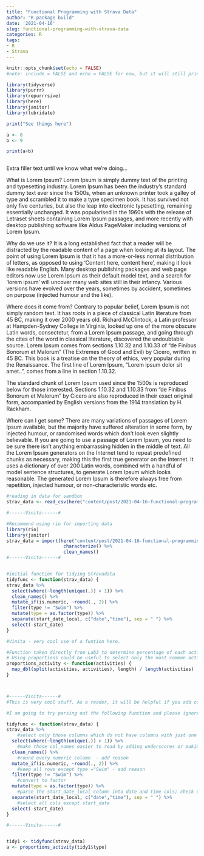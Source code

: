 ```yaml
---
title: "Functional Programming with Strava Data"
author: "R package build"
date: '2021-04-16'
slug: functional-programming-with-strava-data
categories: R
tags:
- R
- Strava
---
```



```r
knitr::opts_chunk$set(echo = FALSE)
#note: include = FALSE and echo = FALSE for now, but it will still print messages and can be coerced to show full chunks of code if we desire

library(tidyverse)
library(purrr)
library(repurrrsive)
library(here)
library(janitor)
library(lubridate)

```

```r

print("See things here")

a <- 8
b <- 9

print(a+b)



```

Extra filler text until we know what we're doing...

What is Lorem Ipsum?
Lorem Ipsum is simply dummy text of the printing and typesetting industry. Lorem Ipsum has been the industry's standard dummy text ever since the 1500s, when an unknown printer took a galley of type and scrambled it to make a type specimen book. It has survived not only five centuries, but also the leap into electronic typesetting, remaining essentially unchanged. It was popularised in the 1960s with the release of Letraset sheets containing Lorem Ipsum passages, and more recently with desktop publishing software like Aldus PageMaker including versions of Lorem Ipsum.

Why do we use it?
It is a long established fact that a reader will be distracted by the readable content of a page when looking at its layout. The point of using Lorem Ipsum is that it has a more-or-less normal distribution of letters, as opposed to using 'Content here, content here', making it look like readable English. Many desktop publishing packages and web page editors now use Lorem Ipsum as their default model text, and a search for 'lorem ipsum' will uncover many web sites still in their infancy. Various versions have evolved over the years, sometimes by accident, sometimes on purpose (injected humour and the like).


Where does it come from?
Contrary to popular belief, Lorem Ipsum is not simply random text. It has roots in a piece of classical Latin literature from 45 BC, making it over 2000 years old. Richard McClintock, a Latin professor at Hampden-Sydney College in Virginia, looked up one of the more obscure Latin words, consectetur, from a Lorem Ipsum passage, and going through the cites of the word in classical literature, discovered the undoubtable source. Lorem Ipsum comes from sections 1.10.32 and 1.10.33 of "de Finibus Bonorum et Malorum" (The Extremes of Good and Evil) by Cicero, written in 45 BC. This book is a treatise on the theory of ethics, very popular during the Renaissance. The first line of Lorem Ipsum, "Lorem ipsum dolor sit amet..", comes from a line in section 1.10.32.

The standard chunk of Lorem Ipsum used since the 1500s is reproduced below for those interested. Sections 1.10.32 and 1.10.33 from "de Finibus Bonorum et Malorum" by Cicero are also reproduced in their exact original form, accompanied by English versions from the 1914 translation by H. Rackham.

Where can I get some?
There are many variations of passages of Lorem Ipsum available, but the majority have suffered alteration in some form, by injected humour, or randomised words which don't look even slightly believable. If you are going to use a passage of Lorem Ipsum, you need to be sure there isn't anything embarrassing hidden in the middle of text. All the Lorem Ipsum generators on the Internet tend to repeat predefined chunks as necessary, making this the first true generator on the Internet. It uses a dictionary of over 200 Latin words, combined with a handful of model sentence structures, to generate Lorem Ipsum which looks reasonable. The generated Lorem Ipsum is therefore always free from repetition, injected humour, or non-characteristic words etc.

```r
#reading in data for sandbox
strav_data <- read_csv(here("content/post/2021-04-16-functional-programming-with-strava-data/data", "strav_csv.csv"))

#------Vinita------#

#Recommend using rio for importing data
library(rio)
library(janitor)
strav_data = import(here("content/post/2021-04-16-functional-programming-with-strava-data/data", "strav_csv.csv"),setclass = "tibble") %>% 
                     characterize() %>% 
                     clean_names()
#------Vinita------#


#initial function for tidying Stravadata
tidyfunc <- function(strav_data) {
strav_data %>% 
  select(where(~length(unique(.)) > 1)) %>%
  clean_names() %>% 
  mutate_if(is.numeric, ~round(., 2)) %>% 
  filter(type != "Swim") %>% 
  mutate(type = as.factor(type)) %>% 
  separate(start_date_local, c("date","time"), sep = " ") %>% 
  select(-start_date)
}

#Vinita - very cool use of a funtion here. 

#Function taken directly from Lab3 to determine percentage of each activity in dataset
# Using proportions could be useful to select only the most common activities (e.g., >5%)
proportions_activity <- function(activities) {
  map_dbl(split(activities, activities), length) / length(activities)
}



#------Vinita------#
#This is very cool stuff. As a reader, it will be helpful if you add comments as to what's happening at every step

#I am going to try parsing out the following function and please ignore me if I am wrong

tidyfunc <- function(strav_data) {
strav_data %>% 
    #select only those columns which do not have columns with just one unique value  - add reason
  select(where(~length(unique(.)) > 1)) %>%
    #make those col_names easier to read by adding underscores or making them lower case
  clean_names() %>% 
    #round every numeric column  - add reason
  mutate_if(is.numeric, ~round(., 2)) %>% 
    #keep all rows except type ="Swim" - add reason
  filter(type != "Swim") %>% 
    #convert to factor
  mutate(type = as.factor(type)) %>% 
    #parse the start_date_local column into date and time cols; check out lubridate::`parse_date_time()` 
  separate(start_date_local, c("date","time"), sep = " ") %>% 
    #select all cols except start_date
  select(-start_date)
}

#------Vinita------#


tidy1 <- tidyfunc(strav_data)
a <- proportions_activity(tidy1$type)




```


```r

````


```r

````





